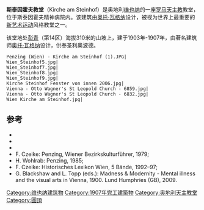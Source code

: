 {{Infobox religious building
| building_name         =斯泰因霍夫教堂
| image                 =Penzing (Wien) - Kirche am Steinhof (2).JPG
| map_type              =Austria
| location              =奥地利[[维也纳|维也纳]]
| coordinates           = {{coord|48.2105|N|16.2788|E|display=title,inline}}
| religious_affiliation =[[天主教|天主教]]
| website               ={{url|http://www.wienkav.at/}}
| architect             =[[奥托·瓦格纳|奥托·瓦格纳]]
| architecture_type     =教堂
| architecture_style    =[[新艺术运动|新艺术运动]]
| facade_direction      =南
| groundbreaking        =1903年
| year_completed        =1907年
| construction_cost     =575,000 奥匈帝国克朗
| capacity              =800
| dome_quantity         =1
| materials             =卡拉拉大理石、铜
}}
'''斯泰因霍夫教堂'''（Kirche am Steinhof）是奥地利[[维也纳|维也纳]]的一座[[罗马天主教|罗马天主教]]教堂，位于斯泰因霍夫精神病院内。该建筑由[[奥托·瓦格纳|奥托·瓦格纳]]设计，被视为世界上最重要的[[新艺术运动|新艺术运动]]风格教堂之一。

该堂地处[[彭青|彭青]]（第14区）海拔310米的山坡上，建于1903年-1907年，由著名建筑师[[奥托·瓦格纳|奥托·瓦格纳]]设计，供奉圣利奥波德。

<gallery>
 Penzing (Wien) - Kirche am Steinhof (1).JPG|
 Wien_Steinhof5.jpg|
 Wien_Steinhof7.jpg|
 Wien_Steinhof8.jpg|
 Wien_Steinhof9.jpg|
 Kirche Steinhof Fenster von innen 2006.jpg|
 Vienna - Otto Wagner's St Leopold Church - 6859.jpg|
 Vienna - Otto Wagner's St Leopold Church - 6832.jpg|
 Wien Kirche am Steinhof.jpg|
</gallery>

==参考==
{{reflist}}
{{refbegin|60em}}
* {{cite journal   | first = Otto |last=Schönthal  | title = Die Kirche Otto Wagners | journal = Der Architekt | volume = 14| year = 1908| language =de}}
* {{cite book | last = Koller-Glück | first = Elisabeth | title = Otto Wagners Kirche Am Steinhof | publisher = Edition Tusch | location = Wien | year = 1984 | isbn = 3-85063-157-5 |language=de}}
* {{cite book | last = Whalen | first = Robert | title = Sacred Spring | publisher = William B. Eerdmans Pub. Co | location = Grand Rapids | year = 2007 | isbn = 0-8028-3216-4|page=286|url=http://books.google.com/?id=3EzCxN6O8-kC&pg=PA286&dq=steinhof }}
*F. Czeike: Penzing, Wiener Bezirkskulturführer, 1979;
*H. Wohlrab: Penzing, 1985;
*F. Czeike: Historisches Lexikon Wien, 5 Bände, 1992–97;
*G. Blackshaw and L. Topp (eds.): Madness & Modernity - Mental illness and the visual arts in Vienna, 1900. Lund Humphries (GB), 2009.
{{refend}}

{{commonscat|Kirche am Steinhof}}
{{Authority control}}
{{DEFAULTSORT:Steinhof}}
[[Category:维也纳建筑物|Category:维也纳建筑物]]
[[Category:1907年完工建築物|Category:1907年完工建築物]]
[[Category:奥地利天主教堂|Category:奥地利天主教堂]]
[[Category:圓頂|Category:圓頂]]